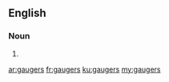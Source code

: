==English==

===Noun===
{{head|en|plural}}

# {{plural of|gauger|lang=en}}

[[ar:gaugers]]
[[fr:gaugers]]
[[ku:gaugers]]
[[my:gaugers]]